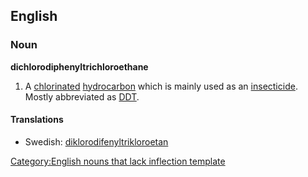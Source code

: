 ==English==

===Noun===
'''dichlorodiphenyltrichloroethane'''[[Category:English nouns that lack inflection template]]

# {{chemistry}} A [[chlor]]inated [[hydrocarbon]] which is mainly used as an [[insecticide]]. Mostly abbreviated as [[DDT]].

====Translations====
*Swedish: [[diklorodifenyltrikloroetan]]